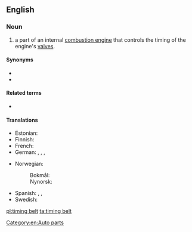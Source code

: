 ==English==
{{wikipedia}}

===Noun===
{{en-noun}}

# a part of an internal [[combustion engine]] that controls the timing of the engine's [[valve]]s.

====Synonyms====
* {{l|en|cam belt}}
* {{l|en|cambelt}}

====Related terms====
* {{l|en|timing chain}}

====Translations====
{{trans-top|a part of an internal combustion engine}}
* Estonian: {{t|et|hammasrihm}}
* Finnish: {{t|fi|jakohihna}}
* French: {{t|fr|courroie de distribution|f}}
* German: {{t|de|Steuerkette|f}} {{gloss|chain}}, {{t|de|Zahnriemen|m}} {{gloss|belt}}, {{t|de|Synchronriemen|m}} {{gloss|belt}}, {{t|de|Steuerriemen|m}} {{gloss|belt}}
{{trans-mid}}
* Norwegian:
*: Bokmål: {{t|nb|registerreim|m|f}}
*: Nynorsk: {{t|nn|registerreim|f}}
* Spanish: {{t|es|correa de distribución|f}}, {{t|es|banda de distribución|f}}, {{t|es|banda dentada|f}}
* Swedish: {{t|sv|kamrem}}
{{trans-bottom}}

[[Category:en:Auto parts]]

[[pl:timing belt]]
[[ta:timing belt]]